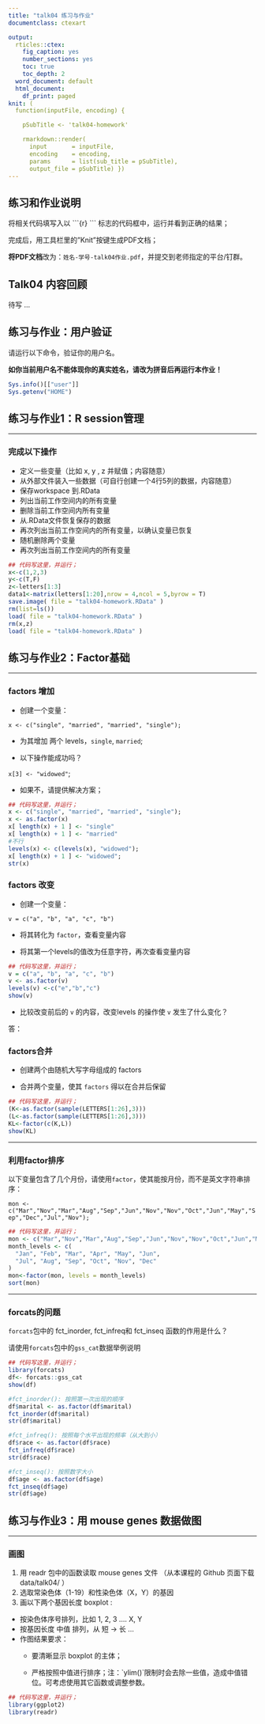 ```yaml
---
title: "talk04 练习与作业"
documentclass: ctexart

output:
  rticles::ctex:
    fig_caption: yes
    number_sections: yes
    toc: true
    toc_depth: 2
  word_document: default
  html_document:
    df_print: paged
knit: (
  function(inputFile, encoding) { 

    pSubTitle <- 'talk04-homework'

    rmarkdown::render( 
      input       = inputFile, 
      encoding    = encoding, 
      params      = list(sub_title = pSubTitle),      
      output_file = pSubTitle) })
---
```


## 练习和作业说明

将相关代码填写入以 \`\`\`{r} \`\`\` 标志的代码框中，运行并看到正确的结果；

完成后，用工具栏里的"Knit"按键生成PDF文档；

**将PDF文档**改为：`姓名-学号-talk04作业.pdf`，并提交到老师指定的平台/钉群。

## Talk04 内容回顾

待写 ...

## 练习与作业：用户验证

请运行以下命令，验证你的用户名。

**如你当前用户名不能体现你的真实姓名，请改为拼音后再运行本作业！**

```r
Sys.info()[["user"]]
Sys.getenv("HOME")
```

## 练习与作业1：R session管理

------------------------------------------------------------------------

### **完成以下操作**

-   定义一些变量（比如 x, y , z 并赋值；内容随意）
-   从外部文件装入一些数据（可自行创建一个4行5列的数据，内容随意）
-   保存workspace 到.RData
-   列出当前工作空间内的所有变量
-   删除当前工作空间内所有变量
-   从.RData文件恢复保存的数据
-   再次列出当前工作空间内的所有变量，以确认变量已恢复
-   随机删除两个变量
-   再次列出当前工作空间内的所有变量

```r
## 代码写这里，并运行；
x<-c(1,2,3)
y<-c(T,F)
z<-letters[1:3]
data1<-matrix(letters[1:20],nrow = 4,ncol = 5,byrow = T)
save.image( file = "talk04-homework.RData" )
rm(list=ls())
load( file = "talk04-homework.RData" )
rm(x,z)
load( file = "talk04-homework.RData" )
```

## 练习与作业2：Factor基础

------------------------------------------------------------------------

### **factors 增加**

-   创建一个变量：

`x <- c("single", "married", "married", "single");`

-   为其增加 两个 levels，`single`, `married`;

-   以下操作能成功吗？

`x[3] <- "widowed"`;

-   如果不，请提供解决方案；

```r
## 代码写这里，并运行；
x <- c("single", "married", "married", "single");
x <- as.factor(x)
x[ length(x) + 1 ] <- "single"
x[ length(x) + 1 ] <- "married"
#不行
levels(x) <- c(levels(x), "widowed");
x[ length(x) + 1 ] <- "widowed";
str(x)
```

### **factors 改变**

-   创建一个变量：

`v = c("a", "b", "a", "c", "b")`

-   将其转化为 `factor`，查看变量内容

-   将其第一个levels的值改为任意字符，再次查看变量内容

```r
## 代码写这里，并运行；
v = c("a", "b", "a", "c", "b")
v <- as.factor(v)
levels(v) <-c("e","b","c")
show(v)
```

-   比较改变前后的 `v` 的内容，改变levels 的操作使 `v` 发生了什么变化？

答：

### **factors合并**

-   创建两个由随机大写字母组成的 factors

-   合并两个变量，使其 `factors` 得以在合并后保留

```r
## 代码写这里，并运行；
(K<-as.factor(sample(LETTERS[1:26],3)))
(L<-as.factor(sample(LETTERS[1:26],3)))
KL<-factor(c(K,L))
show(KL)
```

------------------------------------------------------------------------

### **利用factor排序**

以下变量包含了几个月份，请使用`factor`，使其能按月份，而不是英文字符串排序：

`mon <- c("Mar","Nov","Mar","Aug","Sep","Jun","Nov","Nov","Oct","Jun","May","Sep","Dec","Jul","Nov");`

```r
## 代码写这里，并运行；
mon <- c("Mar","Nov","Mar","Aug","Sep","Jun","Nov","Nov","Oct","Jun","May","Sep","Dec","Jul","Nov")
month_levels <- c(
  "Jan", "Feb", "Mar", "Apr", "May", "Jun", 
  "Jul", "Aug", "Sep", "Oct", "Nov", "Dec"
)
mon<-factor(mon, levels = month_levels)
sort(mon)
```

------------------------------------------------------------------------

### **forcats的问题**

`forcats`包中的 fct_inorder, fct_infreq和 fct_inseq 函数的作用是什么？

请使用`forcats`包中的`gss_cat`数据举例说明

```r
## 代码写这里，并运行；
library(forcats)
df<- forcats::gss_cat
show(df)

#fct_inorder(): 按照第一次出现的顺序
df$marital <- as.factor(df$marital)
fct_inorder(df$marital)
str(df$marital)

#fct_infreq(): 按照每个水平出现的频率（从大到小）
df$race <- as.factor(df$race)
fct_infreq(df$race)
str(df$race)

#fct_inseq(): 按照数字大小
df$age <- as.factor(df$age)
fct_inseq(df$age)
str(df$age)
```

## 练习与作业3：用 mouse genes 数据做图

------------------------------------------------------------------------

### **画图**

1.  用 readr 包中的函数读取 mouse genes 文件 （从本课程的 Github 页面下载 data/talk04/ ）
2.  选取常染色体（1-19）和性染色体（X，Y）的基因
3.  画以下两个基因长度 boxplot :

-   按染色体序号排列，比如 1, 2, 3 .... X, Y
-   按基因长度 中值 排列，从 短 -\> 长 ...
-   作图结果要求：
    -   要清晰显示 boxplot 的主体；

    -   严格按照中值进行排序；注：\`ylim()\`限制时会去除一些值，造成中值错位。可考虑使用其它函数或调整参数。

```r
## 代码写这里，并运行；
library(ggplot2)
library(readr)
```
